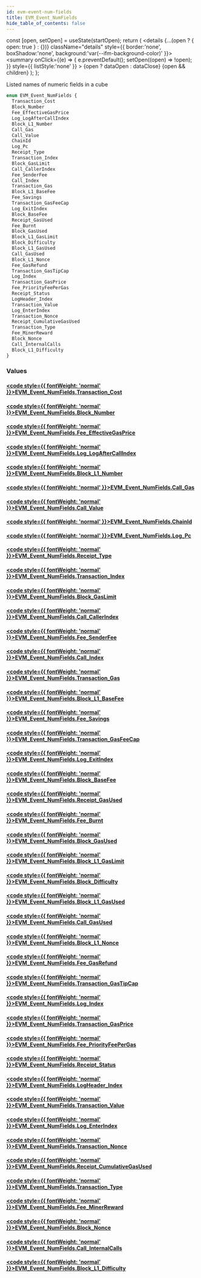 ```yaml
---
id: evm-event-num-fields
title: EVM_Event_NumFields
hide_table_of_contents: false
---
```







  const [open, setOpen] = useState(startOpen);
  return (
    <details {...(open ? { open: true } : {})} className="details" style={{ border:'none', boxShadow:'none', background:'var(--ifm-background-color)' }}>
      <summary
        onClick={(e) => {
          e.preventDefault();
          setOpen((open) => !open);
        }}
        style={{ listStyle:'none' }}
      >
      {open ? dataOpen : dataClose}
      </summary>
      {open && children}
    </details>
  );
};










Listed names of numeric fields in a cube


```graphql
enum EVM_Event_NumFields {
  Transaction_Cost
  Block_Number
  Fee_EffectiveGasPrice
  Log_LogAfterCallIndex
  Block_L1_Number
  Call_Gas
  Call_Value
  ChainId
  Log_Pc
  Receipt_Type
  Transaction_Index
  Block_GasLimit
  Call_CallerIndex
  Fee_SenderFee
  Call_Index
  Transaction_Gas
  Block_L1_BaseFee
  Fee_Savings
  Transaction_GasFeeCap
  Log_ExitIndex
  Block_BaseFee
  Receipt_GasUsed
  Fee_Burnt
  Block_GasUsed
  Block_L1_GasLimit
  Block_Difficulty
  Block_L1_GasUsed
  Call_GasUsed
  Block_L1_Nonce
  Fee_GasRefund
  Transaction_GasTipCap
  Log_Index
  Transaction_GasPrice
  Fee_PriorityFeePerGas
  Receipt_Status
  LogHeader_Index
  Transaction_Value
  Log_EnterIndex
  Transaction_Nonce
  Receipt_CumulativeGasUsed
  Transaction_Type
  Fee_MinerReward
  Block_Nonce
  Call_InternalCalls
  Block_L1_Difficulty
}
```




### Values

#### [<code style={{ fontWeight: 'normal' }}>EVM_Event_NumFields.<b>Transaction_Cost</b></code>](#)  
> 
> 
> 
> 

#### [<code style={{ fontWeight: 'normal' }}>EVM_Event_NumFields.<b>Block_Number</b></code>](#)  
> 
> 
> 
> 

#### [<code style={{ fontWeight: 'normal' }}>EVM_Event_NumFields.<b>Fee_EffectiveGasPrice</b></code>](#)  
> 
> 
> 
> 

#### [<code style={{ fontWeight: 'normal' }}>EVM_Event_NumFields.<b>Log_LogAfterCallIndex</b></code>](#)  
> 
> 
> 
> 

#### [<code style={{ fontWeight: 'normal' }}>EVM_Event_NumFields.<b>Block_L1_Number</b></code>](#)  
> 
> 
> 
> 

#### [<code style={{ fontWeight: 'normal' }}>EVM_Event_NumFields.<b>Call_Gas</b></code>](#)  
> 
> 
> 
> 

#### [<code style={{ fontWeight: 'normal' }}>EVM_Event_NumFields.<b>Call_Value</b></code>](#)  
> 
> 
> 
> 

#### [<code style={{ fontWeight: 'normal' }}>EVM_Event_NumFields.<b>ChainId</b></code>](#)  
> 
> 
> 
> 

#### [<code style={{ fontWeight: 'normal' }}>EVM_Event_NumFields.<b>Log_Pc</b></code>](#)  
> 
> 
> 
> 

#### [<code style={{ fontWeight: 'normal' }}>EVM_Event_NumFields.<b>Receipt_Type</b></code>](#)  
> 
> 
> 
> 

#### [<code style={{ fontWeight: 'normal' }}>EVM_Event_NumFields.<b>Transaction_Index</b></code>](#)  
> 
> 
> 
> 

#### [<code style={{ fontWeight: 'normal' }}>EVM_Event_NumFields.<b>Block_GasLimit</b></code>](#)  
> 
> 
> 
> 

#### [<code style={{ fontWeight: 'normal' }}>EVM_Event_NumFields.<b>Call_CallerIndex</b></code>](#)  
> 
> 
> 
> 

#### [<code style={{ fontWeight: 'normal' }}>EVM_Event_NumFields.<b>Fee_SenderFee</b></code>](#)  
> 
> 
> 
> 

#### [<code style={{ fontWeight: 'normal' }}>EVM_Event_NumFields.<b>Call_Index</b></code>](#)  
> 
> 
> 
> 

#### [<code style={{ fontWeight: 'normal' }}>EVM_Event_NumFields.<b>Transaction_Gas</b></code>](#)  
> 
> 
> 
> 

#### [<code style={{ fontWeight: 'normal' }}>EVM_Event_NumFields.<b>Block_L1_BaseFee</b></code>](#)  
> 
> 
> 
> 

#### [<code style={{ fontWeight: 'normal' }}>EVM_Event_NumFields.<b>Fee_Savings</b></code>](#)  
> 
> 
> 
> 

#### [<code style={{ fontWeight: 'normal' }}>EVM_Event_NumFields.<b>Transaction_GasFeeCap</b></code>](#)  
> 
> 
> 
> 

#### [<code style={{ fontWeight: 'normal' }}>EVM_Event_NumFields.<b>Log_ExitIndex</b></code>](#)  
> 
> 
> 
> 

#### [<code style={{ fontWeight: 'normal' }}>EVM_Event_NumFields.<b>Block_BaseFee</b></code>](#)  
> 
> 
> 
> 

#### [<code style={{ fontWeight: 'normal' }}>EVM_Event_NumFields.<b>Receipt_GasUsed</b></code>](#)  
> 
> 
> 
> 

#### [<code style={{ fontWeight: 'normal' }}>EVM_Event_NumFields.<b>Fee_Burnt</b></code>](#)  
> 
> 
> 
> 

#### [<code style={{ fontWeight: 'normal' }}>EVM_Event_NumFields.<b>Block_GasUsed</b></code>](#)  
> 
> 
> 
> 

#### [<code style={{ fontWeight: 'normal' }}>EVM_Event_NumFields.<b>Block_L1_GasLimit</b></code>](#)  
> 
> 
> 
> 

#### [<code style={{ fontWeight: 'normal' }}>EVM_Event_NumFields.<b>Block_Difficulty</b></code>](#)  
> 
> 
> 
> 

#### [<code style={{ fontWeight: 'normal' }}>EVM_Event_NumFields.<b>Block_L1_GasUsed</b></code>](#)  
> 
> 
> 
> 

#### [<code style={{ fontWeight: 'normal' }}>EVM_Event_NumFields.<b>Call_GasUsed</b></code>](#)  
> 
> 
> 
> 

#### [<code style={{ fontWeight: 'normal' }}>EVM_Event_NumFields.<b>Block_L1_Nonce</b></code>](#)  
> 
> 
> 
> 

#### [<code style={{ fontWeight: 'normal' }}>EVM_Event_NumFields.<b>Fee_GasRefund</b></code>](#)  
> 
> 
> 
> 

#### [<code style={{ fontWeight: 'normal' }}>EVM_Event_NumFields.<b>Transaction_GasTipCap</b></code>](#)  
> 
> 
> 
> 

#### [<code style={{ fontWeight: 'normal' }}>EVM_Event_NumFields.<b>Log_Index</b></code>](#)  
> 
> 
> 
> 

#### [<code style={{ fontWeight: 'normal' }}>EVM_Event_NumFields.<b>Transaction_GasPrice</b></code>](#)  
> 
> 
> 
> 

#### [<code style={{ fontWeight: 'normal' }}>EVM_Event_NumFields.<b>Fee_PriorityFeePerGas</b></code>](#)  
> 
> 
> 
> 

#### [<code style={{ fontWeight: 'normal' }}>EVM_Event_NumFields.<b>Receipt_Status</b></code>](#)  
> 
> 
> 
> 

#### [<code style={{ fontWeight: 'normal' }}>EVM_Event_NumFields.<b>LogHeader_Index</b></code>](#)  
> 
> 
> 
> 

#### [<code style={{ fontWeight: 'normal' }}>EVM_Event_NumFields.<b>Transaction_Value</b></code>](#)  
> 
> 
> 
> 

#### [<code style={{ fontWeight: 'normal' }}>EVM_Event_NumFields.<b>Log_EnterIndex</b></code>](#)  
> 
> 
> 
> 

#### [<code style={{ fontWeight: 'normal' }}>EVM_Event_NumFields.<b>Transaction_Nonce</b></code>](#)  
> 
> 
> 
> 

#### [<code style={{ fontWeight: 'normal' }}>EVM_Event_NumFields.<b>Receipt_CumulativeGasUsed</b></code>](#)  
> 
> 
> 
> 

#### [<code style={{ fontWeight: 'normal' }}>EVM_Event_NumFields.<b>Transaction_Type</b></code>](#)  
> 
> 
> 
> 

#### [<code style={{ fontWeight: 'normal' }}>EVM_Event_NumFields.<b>Fee_MinerReward</b></code>](#)  
> 
> 
> 
> 

#### [<code style={{ fontWeight: 'normal' }}>EVM_Event_NumFields.<b>Block_Nonce</b></code>](#)  
> 
> 
> 
> 

#### [<code style={{ fontWeight: 'normal' }}>EVM_Event_NumFields.<b>Call_InternalCalls</b></code>](#)  
> 
> 
> 
> 

#### [<code style={{ fontWeight: 'normal' }}>EVM_Event_NumFields.<b>Block_L1_Difficulty</b></code>](#)  
> 
> 
> 
> 



